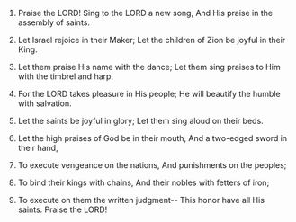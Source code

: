 
1. Praise the LORD! Sing to the LORD a new song, And His praise in the assembly of saints.

2. Let Israel rejoice in their Maker; Let the children of Zion be joyful in their King.

3. Let them praise His name with the dance; Let them sing praises to Him with the timbrel and harp.

4. For the LORD takes pleasure in His people; He will beautify the humble with salvation.

5. Let the saints be joyful in glory; Let them sing aloud on their beds.

6. Let the high praises of God be in their mouth, And a two-edged sword in their hand,

7. To execute vengeance on the nations, And punishments on the peoples;

8. To bind their kings with chains, And their nobles with fetters of iron;

9. To execute on them the written judgment-- This honor have all His saints. Praise the LORD!


